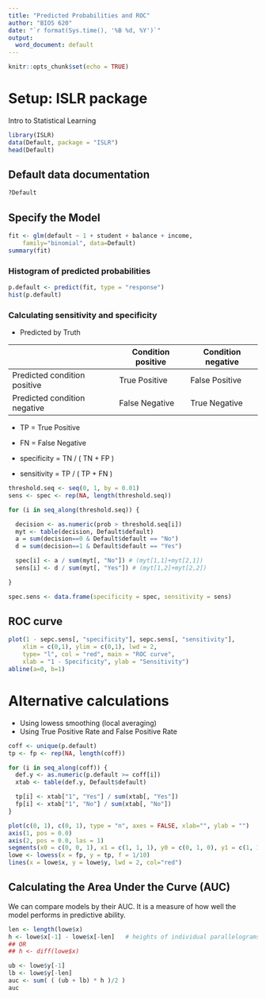 ```yaml
---
title: "Predicted Probabilities and ROC"
author: "BIOS 620"
date: "`r format(Sys.time(), '%B %d, %Y')`"
output:
  word_document: default
---
```


```r
knitr::opts_chunk$set(echo = TRUE)
```

# Setup: ISLR package

Intro to Statistical Learning

```r
library(ISLR)
data(Default, package = "ISLR")
head(Default)
```

## Default data documentation

```r
?Default
```

## Specify the Model

```r
fit <- glm(default ~ 1 + student + balance + income,
    family="binomial", data=Default)
summary(fit)
```

### Histogram of predicted probabilities

```r
p.default <- predict(fit, type = "response")
hist(p.default)
```

### Calculating sensitivity and specificity

* Predicted by Truth

|                              | Condition positive | Condition negative |
|------------------------------|--------------------|--------------------|
| Predicted condition positive | True Positive      | False Positive     |
| Predicted condition negative | False Negative     | True Negative      |

* TP = True Positive
* FN = False Negative

* specificity = TN / ( TN + FP )
* sensitivity  = TP / ( TP + FN )

```r
threshold.seq <- seq(0, 1, by = 0.01)
sens <- spec <- rep(NA, length(threshold.seq))

for (i in seq_along(threshold.seq)) {

  decision <- as.numeric(prob > threshold.seq[i])
  myt <- table(decision, Default$default)
  a = sum(decision==0 & Default$default == "No")
  d = sum(decision==1 & Default$default == "Yes")

  spec[i] <- a / sum(myt[, "No"]) # (myt[1,1]+myt[2,1])
  sens[i] <- d / sum(myt[, "Yes"]) # (myt[1,2]+myt[2,2])

}

spec.sens <- data.frame(specificity = spec, sensitivity = sens)
```

## ROC curve

```r
plot(1 - sepc.sens[, "specificity"], sepc.sens[, "sensitivity"],
    xlim = c(0,1), ylim = c(0,1), lwd = 2,
    type= "l", col = "red", main = "ROC curve",
    xlab = "1 - Specificity", ylab = "Sensitivity")
abline(a=0, b=1)
```

# Alternative calculations

* Using lowess smoothing (local averaging)
* Using True Positive Rate and False Positive Rate

```r
coff <- unique(p.default)
tp <- fp <- rep(NA, length(coff))

for (i in seq_along(coff)) {
  def.y <- as.numeric(p.default >= coff[i])
  xtab <- table(def.y, Default$default)

  tp[i] <- xtab["1", "Yes"] / sum(xtab[, "Yes"])
  fp[i] <- xtab["1", "No"] / sum(xtab[, "No"])
}

plot(c(0, 1), c(0, 1), type = "n", axes = FALSE, xlab="", ylab = "")
axis(1, pos = 0.0)
axis(2, pos = 0.0, las = 1)
segments(x0 = c(0, 0, 1), x1 = c(1, 1, 1), y0 = c(0, 1, 0), y1 = c(1, 1, 1))
lowe <- lowess(x = fp, y = tp, f = 1/10)
lines(x = lowe$x, y = lowe$y, lwd = 2, col="red")
```

## Calculating the Area Under the Curve (AUC)

We can compare models by their AUC. It is a measure of how well the model
performs in predictive ability.

```r
len <- length(lowe$x)
h <- lowe$x[-1] - lowe$x[-len]   # heights of individual parallelograms
## OR
## h <- diff(lowe$x)

ub <- lowe$y[-1]
lb <- lowe$y[-len]
auc <- sum( ( (ub + lb) * h )/2 )
auc
```
